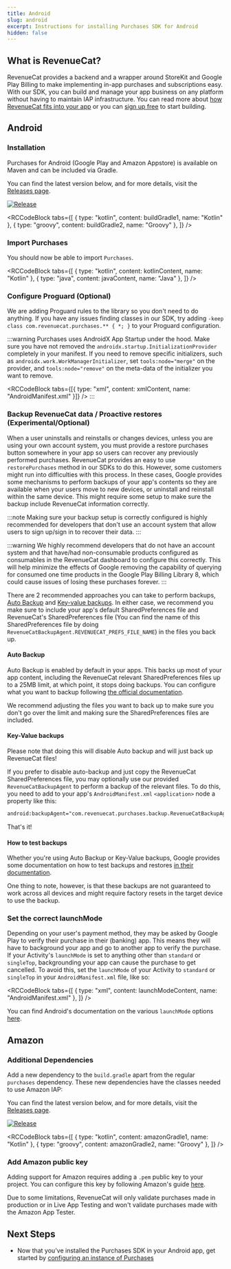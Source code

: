 ```yaml
---
title: Android
slug: android
excerpt: Instructions for installing Purchases SDK for Android
hidden: false
---
```


## What is RevenueCat?

RevenueCat provides a backend and a wrapper around StoreKit and Google Play Billing to make implementing in-app purchases and subscriptions easy. With our SDK, you can build and manage your app business on any platform without having to maintain IAP infrastructure. You can read more about [how RevenueCat fits into your app](https://www.revenuecat.com/blog/growth/where-does-revenuecat-fit-in-your-app/) or you can [sign up free](https://app.revenuecat.com/signup) to start building.

## Android

### Installation

Purchases for Android (Google Play and Amazon Appstore) is available on Maven and can be included via Gradle.

You can find the latest version below, and for more details, visit the [Releases page](https://github.com/RevenueCat/purchases-android/releases).

[![Release](https://img.shields.io/github/v/release/RevenueCat/purchases-android.svg?&style=flat)](https://github.com/RevenueCat/purchases-android/releases)


<RCCodeBlock
  tabs={[
    { type: "kotlin", content: buildGradle1, name: "Kotlin" },
    { type: "groovy", content: buildGradle2, name: "Groovy" },
  ]}
/>

### Import Purchases

You should now be able to import `Purchases`.


<RCCodeBlock
  tabs={[
    { type: "kotlin", content: kotlinContent, name: "Kotlin" },
    { type: "java", content: javaContent, name: "Java" },
  ]}
/>

### Configure Proguard (Optional)

We are adding Proguard rules to the library so you don't need to do anything. If you have any issues finding classes in our SDK, try adding `-keep class com.revenuecat.purchases.** { *; }` to your Proguard configuration.

:::warning
Purchases uses AndroidX App Startup under the hood. Make sure you have not removed the `androidx.startup.InitializationProvider` completely in your manifest. If you need to remove specific initializers, such as `androidx.work.WorkManagerInitializer`, set `tools:node="merge"` on the provider, and `tools:node="remove"` on the meta-data of the initializer you want to remove.


<RCCodeBlock
  tabs={[{ type: "xml", content: xmlContent, name: "AndroidManifest.xml" }]}
/>
:::

### Backup RevenueCat data / Proactive restores (Experimental/Optional)

When a user uninstalls and reinstalls or changes devices, unless you are using your own account system, you must provide a restore purchases button somewhere in your app so users can recover any previously performed purchases. RevenueCat provides an easy to use `restorePurchases` method in our SDKs to do this. However, some customers might run into difficulties with this process. In these cases, Google provides some mechanisms to perform backups of your app's contents so they are available when your users move to new devices, or uninstall and reinstall within the same device. This might require some setup to make sure the backup include RevenueCat information correctly.

:::note
Making sure your backup setup is correctly configured is highly recommended for developers that don't use an account system that allow users to sign up/sign in to recover their data.
:::

:::warning
We highly recommend developers that do not have an account system and that have/had non-consumable products configured as consumables in the RevenueCat dashboard to configure this correctly.
This will help minimize the effects of Google removing the capability of querying for consumed one time products in the Google Play Billing Library 8, which could cause issues of losing these purchases forever.
:::

There are 2 recommended approaches you can take to perform backups, [Auto Backup](https://developer.android.com/identity/data/autobackup) and [Key-value backups](https://developer.android.com/identity/data/keyvaluebackup). 
In either case, we recommend you make sure to include your app's default SharedPreferences file and RevenueCat's SharedPreferences file (You can find the name of this SharedPreferences file by doing `RevenueCatBackupAgent.REVENUECAT_PREFS_FILE_NAME`) in the files you back up. 

#### Auto Backup
Auto Backup is enabled by default in your apps. This backs up most of your app content, including the RevenueCat relevant SharedPreferences files up to a 25MB limit, at which point, it stops doing backups. You can configure what you want to backup following [the official documentation](https://developer.android.com/identity/data/autobackup#IncludingFiles). 

We recommend adjusting the files you want to back up to make sure you don't go over the limit and making sure the SharedPreferences files are included.

#### Key-Value backups
Please note that doing this will disable Auto backup and will just back up RevenueCat files!

If you prefer to disable auto-backup and just copy the RevenueCat SharedPreferences file, you may optionally use our provided `RevenueCatBackupAgent` to perform a backup of the relevant files. To do this, you need to add to your app's `AndroidManifest.xml` `<application>` node a property like this:

```xml
android:backupAgent="com.revenuecat.purchases.backup.RevenueCatBackupAgent"
```

That's it!

#### How to test backups
Whether you're using Auto Backup or Key-Value backups, Google provides some documentation on how to test backups and restores [in their documentation](https://developer.android.com/identity/data/testingbackup).

One thing to note, however, is that these backups are not guaranteed to work across all devices and might require factory resets in the target device to use the backup.

### Set the correct launchMode

Depending on your user's payment method, they may be asked by Google Play to verify their purchase in their (banking) app. This means they will have to background your app and go to another app to verify the purchase. If your Activity's `launchMode` is set to anything other than `standard` or `singleTop`, backgrounding your app can cause the purchase to get cancelled. To avoid this, set the `launchMode` of your Activity to `standard` or `singleTop` in your `AndroidManifest.xml` file, like so:


<RCCodeBlock
  tabs={[
    { type: "xml", content: launchModeContent, name: "AndroidManifest.xml" },
  ]}
/>

You can find Android's documentation on the various `launchMode` options [here](https://developer.android.com/guide/topics/manifest/activity-element#lmode).

## Amazon

### Additional Dependencies

Add a new dependency to the `build.gradle` apart from the regular `purchases` dependency. These new dependencies have the classes needed to use Amazon IAP:

You can find the latest version below, and for more details, visit the [Releases page](https://github.com/RevenueCat/purchases-android/releases).

[![Release](https://img.shields.io/github/v/release/RevenueCat/purchases-android.svg?&style=flat)](https://github.com/RevenueCat/purchases-android/releases)


<RCCodeBlock
  tabs={[
    { type: "kotlin", content: amazonGradle1, name: "Kotlin" },
    { type: "groovy", content: amazonGradle2, name: "Groovy" },
  ]}
/>

### Add Amazon public key

Adding support for Amazon requires adding a `.pem` public key to your project. You can configure this key by following Amazon's guide [here](https://developer.amazon.com/es/docs/in-app-purchasing/integrate-appstore-sdk.html#configure_key).

Due to some limitations, RevenueCat will only validate purchases made in production or in Live App Testing and won't validate purchases made with the Amazon App Tester.

## Next Steps

- Now that you've installed the Purchases SDK in your Android app, get started by [configuring an instance of Purchases ](/getting-started/quickstart#4-using-revenuecats-purchases-sdk)
